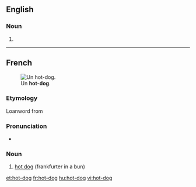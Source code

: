 ==English==

===Noun===
{{en-noun|sg=[[hot]]-[[dog]]}}

# {{alternative spelling of|hot dog}}

----

==French==
{{wikipedia|lang=fr}}
[[Image:HotDog.jpg|thumb|Un '''hot-dog'''.]]

===Etymology===
Loanword from {{etyl|en|fr}}

===Pronunciation===
* {{IPA|/ɔt.dɔɡ/|lang=fr}}

===Noun===
{{fr-noun|m|sort=hot dog}}

# [[hot dog]] (frankfurter in a bun)

[[et:hot-dog]]
[[fr:hot-dog]]
[[hu:hot-dog]]
[[vi:hot-dog]]